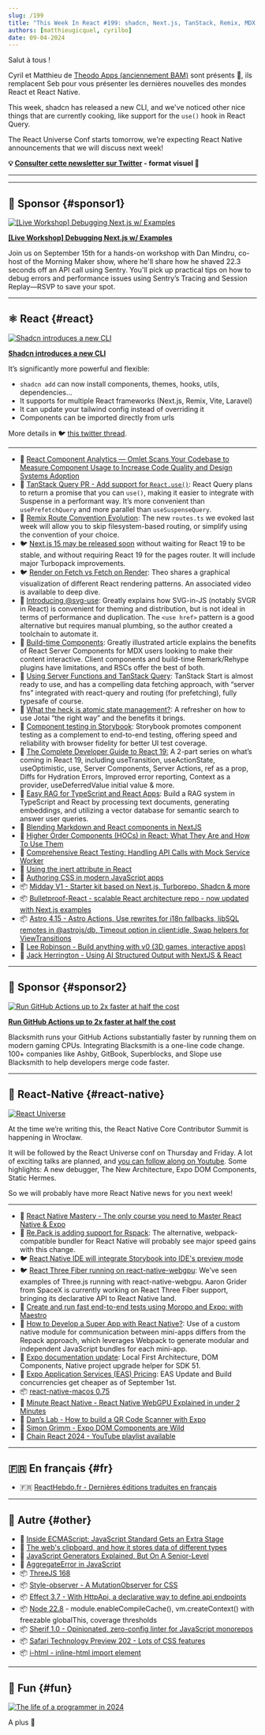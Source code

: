 ```yaml
---
slug: /199
title: "This Week In React #199: shadcn, Next.js, TanStack, Remix, MDX, Astro, Storybook, @svg-use, MSW, RAG, RN-WebGPU, React-Three-Fiber, Re.Pack, Super Apps, RN-macOS, EAS, Node.jx, Stage 2.7, AggregateError, Style-Observer..."
authors: [matthieugicquel, cyrilbo]
date: 09-04-2024
---
```


Salut à tous !

Cyril et Matthieu de [Theodo Apps (anciennement BAM)](https://apps.theodo.com/en?utm_source=thisweekinreact) sont présents 👋, ils remplacent Seb pour vous présenter les dernières nouvelles des mondes React et React Native.

This week, shadcn has released a new CLI, and we've noticed other nice things that are currently cooking, like support for the `use()` hook in React Query.

The React Universe Conf starts tomorrow, we're expecting React Native announcements that we will discuss next week!

<!-- truncate -->

**💡 [Consulter cette newsletter sur Twitter](https://slo.im/thread) - format visuel 🎨**

---


<Support />

---

## 💸 Sponsor {#sponsor1}

[![[Live Workshop] Debugging Next.js w/ Examples](/emails/issues/199/sentry.jpg)](https://sentry.io/resources/faster-apis-better-experiences/?utm_source=thisweekinreact&utm_medium=paid-community&utm_campaign=tracing-fy25q3-fasterapiworkshop&utm_content=newsletter-Danworkshop-rsvp)

**[[Live Workshop] Debugging Next.js w/ Examples](https://sentry.io/resources/faster-apis-better-experiences/?utm_source=thisweekinreact&utm_medium=paid-community&utm_campaign=tracing-fy25q3-fasterapiworkshop&utm_content=newsletter-Danworkshop-rsvp)**

Join us on September 15th for a hands-on workshop with Dan Mindru, co-host of the Morning Maker show, where he'll share how he shaved 22.3 seconds off an API call using Sentry. You'll pick up practical tips on how to debug errors and performance issues using Sentry’s Tracing and Session Replay—RSVP to save your spot.

---

## ⚛️ React {#react}

[![Shadcn introduces a new CLI](/emails/issues/199/shadcn.jpg)](https://ui.shadcn.com/docs/changelog)

**[Shadcn introduces a new CLI](https://ui.shadcn.com/docs/changelog)**

It’s significantly more powerful and flexible:

- `shadcn add` can now install components, themes, hooks, utils, dependencies…
- It supports for multiple React frameworks (Next.js, Remix, Vite, Laravel)
- It can update your tailwind config instead of overriding it
- Components can be imported directly from urls

More details in 🐦 [this twitter thread](https://x.com/shadcn/status/1829646528149143992).

---

- 💸 [React Component Analytics — Omlet Scans Your Codebase to Measure Component Usage to Increase Code Quality and Design Systems Adoption](https://omlet.dev/?utm_campaign=partner_this-week-in-react_newsletter-quick-link-aug-2024)
- 👀 [TanStack Query PR - Add support for `React.use()`](https://github.com/TanStack/query/pull/7988): React Query plans to return a promise that you can `use()`, making it easier to integrate with Suspense in a performant way. It’s more convenient than `usePrefetchQuery` and more parallel than `useSuspenseQuery`.
- 👀 [Remix Route Convention Evolution](https://github.com/brookslybrand/route-convention-evolution): The new `routes.ts` we evoked last week will allow you to skip filesystem-based routing, or simplify using the convention of your choice.
- 🐦 [Next.js 15 may be released soon](https://x.com/feedthejim/status/1829569083777437745) without waiting for React 19 to be stable, and without requiring React 19 for the pages router. It will include major Turbopack improvements.
- 🐦 [Render on Fetch vs Fetch on Render](https://x.com/t3dotgg/status/1829988532489793957): Theo shares a graphical visualization of different React rendering patterns. An associated video is available to deep dive.
- 📜 [Introducing @svg-use](https://fotis.xyz/posts/introducing-svg-use/): Greatly explains how SVG-in-JS (notably SVGR in React) is convenient for theming and distribution, but is not ideal in terms of performance and duplication. The `<use href>` pattern is a good alternative but requires manual plumbing, so the author created a toolchain to automate it.
- 📜 [Build-time Components](https://codehike.org/blog/build-time-components): Greatly illustrated article explains the benefits of React Server Components for MDX users looking to make their content interactive. Client components and build-time Remark/Rehype plugins have limitations, and RSCs offer the best of both.
- 📜 [Using Server Functions and TanStack Query](https://www.brenelz.com/posts/using-server-functions-and-tanstack-query/): TanStack Start is almost ready to use, and has a compelling data fetching approach, with “server fns” integrated with react-query and routing (for prefetching), fully typesafe of course.
- 📜 [What the heck is atomic state management?](https://www.frontendundefined.com/posts/monthly/jotai-atomic-state-management/): A refresher on how to use Jotai “the right way” and the benefits it brings.
- 📜 [Component testing in Storybook](https://storybook.js.org/blog/component-testing/): Storybook promotes component testing as a complement to end-to-end testing, offering speed and reliability with browser fidelity for better UI test coverage.
- 📜 [The Complete Developer Guide to React 19:](https://www.callstack.com/blog/the-complete-developer-guide-to-react-19-part-1-async-handling) A 2-part series on what’s coming in React 19, including useTransition, useActionState, useOptimistic, use, Server Components, Server Actions, ref as a prop, Diffs for Hydration Errors, Improved error reporting, Context as a provider, useDeferredValue initial value & more.
- 📜 [Easy RAG for TypeScript and React Apps](https://edspencer.net/2024/9/2/easy-rag-for-typescript-and-react-apps): Build a RAG system in TypeScript and React by processing text documents, generating embeddings, and utilizing a vector database for semantic search to answer user queries.
- 📜 [Blending Markdown and React components in NextJS](https://edspencer.net/2024/8/28/using-markdown-with-nextjs)
- 📜 [Higher Order Components (HOCs) in React: What They Are and How To Use Them](https://www.reactsquad.io/blog/higher-order-components-hocs-in-react)
- 📜 [Comprehensive React Testing: Handling API Calls with Mock Service Worker](https://www.trevorlasn.com/blog/react-testing-mock-service-worker/)
- 📜 [Using the inert attribute in React](https://www.mayank.co/notes/inert-in-react)
- 📜 [Authoring CSS in modern JavaScript apps](https://www.alexchantastic.com/modern-css-authoring)
- 📦 [Midday V1 - Starter kit based on Next.js, Turborepo, Shadcn & more](https://github.com/midday-ai/v1)
- 📦 [Bulletproof-React - scalable React architecture repo - now updated with Next.js examples](https://github.com/alan2207/bulletproof-react)
- 📦 [Astro 4.15 - Astro Actions, Use rewrites for i18n fallbacks, libSQL remotes in @astrojs/db, Timeout option in client:idle, Swap helpers for ViewTransitions](https://astro.build/blog/astro-4150/)
- 🎥 [Lee Robinson - Build anything with v0 (3D games, interactive apps)](https://www.youtube.com/watch?v=zA-eCGFBXjM)
- 🎥 [Jack Herrington - Using AI Structured Output with NextJS & React](https://www.youtube.com/watch?v=_Rb4SpWRHC8)

<SubscribeFormEmbed placement="middle" />

---

## 💸 Sponsor {#sponsor2}

[![Run GitHub Actions up to 2x faster at half the cost](/emails/issues/199/blacksmith.jpg)](https://blacksmith.sh/?utm_source=thisweekinreact&utm_medium=classified&utm_campaign=sep-4&utm_term=react)

**[Run GitHub Actions up to 2x faster at half the cost](https://blacksmith.sh/?utm_source=thisweekinreact&utm_medium=classified&utm_campaign=sep-4&utm_term=react)**

Blacksmith runs your GitHub Actions substantially faster by running them on modern gaming CPUs. Integrating Blacksmith is a one-line code change. 100+ companies like Ashby, GitBook, Superblocks, and Slope use Blacksmith to help developers merge code faster.

---

## 📱 React-Native {#react-native}

[![React Universe](/emails/issues/199/react-universe.jpg)](https://www.reactuniverseconf.com/)

At the time we’re writing this, the React Native Core Contributor Summit is happening in Wrocław.

It will be followed by the React Universe conf on Thursday and Friday. A lot of exciting talks are planned, and [you can follow along on Youtube](https://www.youtube.com/watch?v=b48Lax2-jOQ). Some highlights: A new debugger, The New Architecture, Expo DOM Components, Static Hermes.

So we will probably have more React Native news for you next week!

---

- 💸 [React Native Mastery - The only course you need to Master React Native & Expo](https://notjust.dev/react-native-mastery?utm_source=twir&utm_medium=email)
- 👀 [Re.Pack is adding support for Rspack](https://github.com/callstack/repack/pull/720): The alternative, webpack-compatible bundler for React Native will probably see major speed gains with this change.
- 🐦 [React Native IDE will integrate Storybook into IDE's preview mode](https://x.com/kzzzf/status/1829262449541062716)
- 🐦 [React Three Fiber running on react-native-webgpu](https://x.com/aarongrider/status/1830629528005460016): We’ve seen examples of Three.js running with react-native-webgpu. Aaron Grider from SpaceX is currently working on React Three Fiber support, bringing its declarative API to React Native land.
- 📜 [Create and run fast end-to-end tests using Moropo and Expo: with Maestro](https://expo.dev/blog/create-and-run-fast-end-to-end-tests-using-moropo-and-expo)
- 📜 [How to Develop a Super App with React Native?](https://medium.com/@xayilmaz/how-to-develop-a-super-app-with-react-native-fe18fbe002c5): Use of a custom native module for communication between mini-apps differs from the Repack approach, which leverages Webpack to generate modular and independent JavaScript bundles for each mini-app.
- 📖 [Expo documentation update](https://x.com/amanhimself/status/1828545129499750498): Local First Architecture, DOM Components, Native project upgrade helper for SDK 51.
- 📖 [Expo Application Services (EAS) Pricing](https://expo.dev/pricing#update): EAS Update and Build concurrencies get cheaper as of September 1st.
- 📦 [react-native-macos 0.75](https://www.npmjs.com/package/react-native-macos/v/0.75.2)
- 🎥 [Minute React Native - React Native WebGPU Explained in under 2 Minutes](https://www.youtube.com/watch?v=DQrO2LFnrOw)
- 🎥 [Dan’s Lab - How to build a QR Code Scanner with Expo](https://www.youtube.com/watch?v=PZIEqcdFjpQ)
- 🎥 [Simon Grimm - Expo DOM Components are Wild](https://www.youtube.com/watch?v=BWA8KY5QEPk)
- 🎥 [Chain React 2024 - YouTube playlist available](https://www.youtube.com/playlist?list=PLE7tQUdRKcyb81ybEVsrk6PfxXu7pJs1i#chainreact2024)

---

## 🇫🇷 En français {#fr}

- 🇫🇷 [ReactHebdo.fr - Dernières éditions traduites en français](https://thisweekinreact.com/fr/newsletter)

---

## 🔀 Autre {#other}

- 📜 [Inside ECMAScript: JavaScript Standard Gets an Extra Stage](https://thenewstack.io/inside-ecmascript-javascript-standard-gets-an-extra-stage/)
- 📜 [The web's clipboard, and how it stores data of different types](https://alexharri.com/blog/clipboard)
- 📜 [JavaScript Generators Explained, But On A Senior-Level](https://www.reactsquad.io/blog/understanding-generators-in-javascript)
- 📜 [AggregateError in JavaScript](https://www.trevorlasn.com/blog/aggregate-error-in-javascript/)
- 📦 [ThreeJS 168](https://github.com/mrdoob/three.js/releases/tag/r168)
- 📦 [Style-observer \- A MutationObserver for CSS](https://www.bram.us/2024/08/31/introducing-bramus-style-observer-a-mutationobserver-for-css/)
- 📦 [Effect 3.7 \- With HttpApi, a declarative way to define api endpoints](https://effect.website/blog/effect-3.7)
- 📦 [Node 22.8](https://nodejs.org/en/blog/release/v22.8.0) \- module.enableCompileCache(), vm.createContext() with freezable globalThis, coverage thresholds
- 📦 [Sherif 1.0 \- Opinionated, zero-config linter for JavaScript monorepos](https://github.com/QuiiBz/sherif)
- 📦 [Safari Technology Preview 202 \- Lots of CSS features](https://webkit.org/blog/15798/release-notes-for-safari-technology-preview-202/)
- 📦 [i-html \- inline-html import element](https://www.keithcirkel.co.uk/i-html/)

---

## 🤭 Fun {#fun}

[![The life of a programmer in 2024](/emails/issues/199/meme.jpg)](https://x.com/daboigbae/status/1828778118888452572)

A plus 👋
